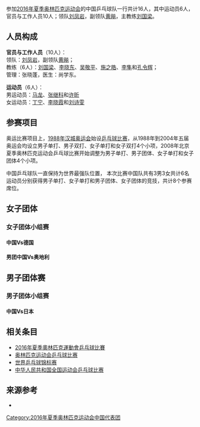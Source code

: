 {{多個問題|
{{expand|time=2016-08-20T04:51:49+00:00}}
{{unreferenced|time=2016-08-20T04:51:49+00:00}}
}}
{{奥运中国代表团参赛项目表
|年份=2016年
|比赛项目=乒乓球
|项目符号文件名称=
|金牌数= 4
|银牌数= 2
|铜牌数= 0
|奖牌总数=6
}}

参加[[2016年夏季奥林匹克运动会|2016年夏季奥林匹克运动会]]的中国乒乓球队一行共计16人，其中运动员6人，官员与工作人员10人；领队[[刘凤岩|刘凤岩]]，副领队[[黄飚|黄飚]]，主教练[[刘国梁|刘国梁]]。

== 人员构成 ==
'''官员与工作人员'''（10人）：<br />
领队：[[刘凤岩|刘凤岩]]，副领队[[黄飚|黄飚]]；<br /> 
教练（6人）：[[刘国梁|刘国梁]]、[[李晓东|李晓东]]、[[吴敬平|吴敬平]]、[[施之皓|施之皓]]、[[李隼|李隼]]和[[孔令辉|孔令辉]]；<br /> 
管理：张晓蓬，医生：尚学东。

'''运动员'''（6人）：<br /> 
男运动员：[[马龙_(乒乓球运动员)|马龙]]、[[张继科|张继科]]和[[许昕|许昕]]<br />
女运动员：[[丁宁|丁宁]]、[[李晓霞|李晓霞]]和[[刘诗雯|刘诗雯]]

== 参赛项目 ==
奥运比赛项目上，[[1988年夏季奥林匹克运动会|1988年汉城奥运会]]始设[[夏季奥林匹克运动会乒乓球比赛|乒乓球比赛]]，从1988年到2004年五届奥运会均设立男子单打、男子双打、女子单打和女子双打4个小项，2008年北京夏季奥林匹克运动会乒乓球比赛开始调整为男子单打、男子团体、女子单打和女子团体4个小项。

中国乒乓球队一直保持为世界最强队位置， 本次比赛中国队共有3男3女共计6名运动员分别获得男子单打、女子单打和男子团体、女子团体的竞技，共计8个参赛席位。

== 女子团体 ==

=== 女子团体小组赛 ===
 
 
 
==== 中国Vs德国====
 

==== 男团中国Vs奥地利 ====

== 男子团体赛 ==

=== 男子团体小组赛 ===
 
==== 中国Vs日本 ====
 

== 相关条目 ==
* [[2016年夏季奧林匹克運動會乒乓球比賽|2016年夏季奧林匹克運動會乒乓球比賽]]
* [[奥林匹克运动会乒乓球比赛|奥林匹克运动会乒乓球比赛]]
* [[世界乒乓球锦标赛|世界乒乓球锦标赛]]
* [[中华人民共和国全国运动会乒乓球比赛|中华人民共和国全国运动会乒乓球比赛]]

== 来源参考 ==
<references />
*  
{{2016年夏季奥林匹克运动会中国代表团参赛项目}}

[[Category:2016年夏季奥林匹克运动会中国代表团|Category:2016年夏季奥林匹克运动会中国代表团]]